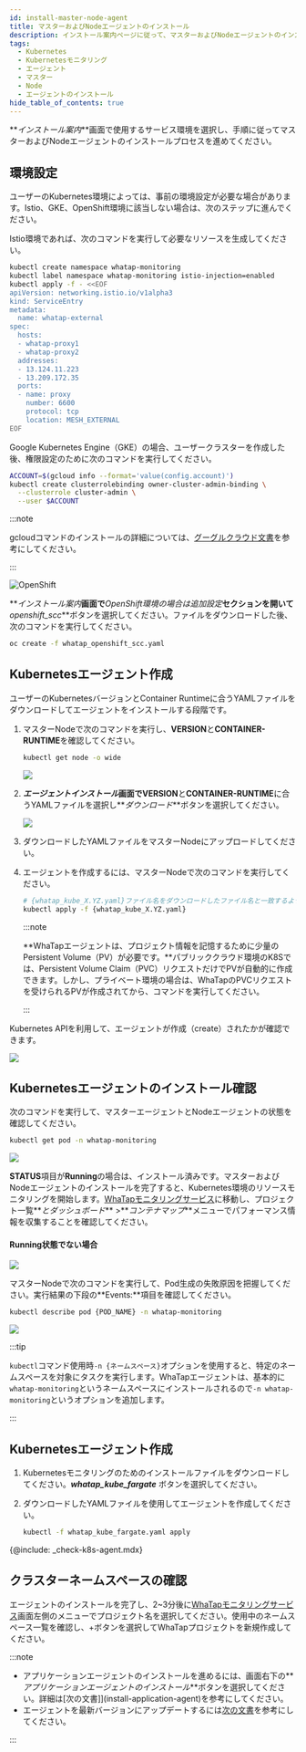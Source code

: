 ```yaml
---
id: install-master-node-agent
title: マスターおよびNodeエージェントのインストール
description: インストール案内ページに従って、マスターおよびNodeエージェントのインストールプロセスを進めてください。
tags:
  - Kubernetes
  - Kubernetesモニタリング
  - エージェント
  - マスター
  - Node
  - エージェントのインストール
hide_table_of_contents: true
---
```



**_インストール案内_**画面で使用するサービス環境を選択し、手順に従ってマスターおよびNodeエージェントのインストールプロセスを進めてください。 

<Tabs groupId='k8stype'>

<TabItem value='kubernetes' label='KUBERNETES' default>

## 環境設定

ユーザーのKubernetes環境によっては、事前の環境設定が必要な場合があります。Istio、GKE、OpenShift環境に該当しない場合は、次のステップに進んでください。

<Tabs>

<TabItem value='istio' label='Istio 환경' default>

Istio環境であれば、次のコマンドを実行して必要なリソースを生成してください。

```bash title='SH'
kubectl create namespace whatap-monitoring
kubectl label namespace whatap-monitoring istio-injection=enabled
kubectl apply -f - <<EOF
apiVersion: networking.istio.io/v1alpha3
kind: ServiceEntry
metadata:
  name: whatap-external
spec:
  hosts:
  - whatap-proxy1
  - whatap-proxy2
  addresses:
  - 13.124.11.223
  - 13.209.172.35
  ports:
  - name: proxy
    number: 6600
    protocol: tcp
    location: MESH_EXTERNAL
EOF
```

</TabItem>

<TabItem value='gke' label='GKE 환경'>

Google Kubernetes Engine（GKE）の場合、ユーザークラスターを作成した後、権限設定のために次のコマンドを実行してください。

```bash
ACCOUNT=$(gcloud info --format='value(config.account)')
kubectl create clusterrolebinding owner-cluster-admin-binding \
  --clusterrole cluster-admin \
  --user $ACCOUNT
```

:::note

gcloudコマンドのインストールの詳細については、[グーグルクラウド文書](https://cloud.google.com/sdk/docs/install)を参考にしてください。

:::

</TabItem>

<TabItem value='openshift' label='OpenShift 환경'>

![OpenShift](/img/kube-install-openshift.png)

**_インストール案内_**画面で**_OpenShift環境の場合は追加設定_**セクションを開いて**_openshift_scc_**ボタンを選択してください。ファイルをダウンロードした後、次のコマンドを実行してください。

```bash
oc create -f whatap_openshift_scc.yaml
```

</TabItem>

</Tabs>

## Kubernetesエージェント作成

ユーザーのKubernetesバージョンとContainer Runtimeに合うYAMLファイルをダウンロードしてエージェントをインストールする段階です。

1.  マスターNodeで次のコマンドを実行し、**VERSION**と**CONTAINER-RUNTIME**を確認してください。

    ```bash
    kubectl get node -o wide
    ```

    ![](/img/k8s-check-version.svg)

2.  **_エージェントインストール_**画面で**VERSION**と**CONTAINER-RUNTIME**に合うYAMLファイルを選択し**_ダウンロード_**ボタンを選択してください。

    ![](/img/k8s-download-yaml.png)

3.  ダウンロードしたYAMLファイルをマスターNodeにアップロードしてください。

4.  エージェントを作成するには、マスターNodeで次のコマンドを実行してください。 

    ```bash
    # {whatap_kube_X.YZ.yaml}ファイル名をダウンロードしたファイル名と一致するように修正してください。
    kubectl apply -f {whatap_kube_X.YZ.yaml}
    ```

    :::note

    **WhaTapエージェントは、プロジェクト情報を記憶するために少量のPersistent Volume（PV）が必要です。**パブリッククラウド環境のK8Sでは、Persistent Volume Claim（PVC）リクエストだけでPVが自動的に作成できます。しかし、プライベート環境の場合は、WhaTapのPVCリクエストを受けられるPVが作成されてから、コマンドを実行してください。

    :::

Kubernetes APIを利用して、エージェントが作成（create）されたかが確認できます。

![](/img/k8s-install-agent-check.svg)

## Kubernetesエージェントのインストール確認

次のコマンドを実行して、マスターエージェントとNodeエージェントの状態を確認してください。

```bash
kubectl get pod -n whatap-monitoring
```

![](/img/k8s-check-running-agent-monitoring.svg)

**STATUS**項目が**Running**の場合は、インストール済みです。マスターおよびNodeエージェントのインストールを完了すると、Kubernetes環境のリソースモニタリングを開始します。[WhaTapモニタリングサービス](https://service.whatap.io)に移動し、プロジェクト一覧**_とダッシュボード_** >**_コンテナマップ_**メニューでパフォーマンス情報を収集することを確認してください。

#### Running状態でない場合

![](/img/k8s-not-running-agent-monitoring.svg)

マスターNodeで次のコマンドを実行して、Pod生成の失敗原因を把握してください。実行結果の下段の**Events:**項目を確認してください。

```bash
kubectl describe pod {POD_NAME} -n whatap-monitoring
```

![](/img/k8s-check-install-fail.svg)

:::tip

`kubectl`コマンド使用時`-n {ネームスペース}`オプションを使用すると、特定のネームスペースを対象にタスクを実行します。WhaTapエージェントは、基本的に`whatap-monitoring`というネームスペースにインストールされるので`-n whatap-monitoring`というオプションを追加します。

:::

</TabItem>

<TabItem value='eksfragate' label='EKS Fargate'>

## Kubernetesエージェント作成

1.  Kubernetesモニタリングのためのインストールファイルをダウンロードしてください。**_whatap_kube_fargate_** ボタンを選択してください。

2.  ダウンロードしたYAMLファイルを使用してエージェントを作成してください。

    ```bash
    kubectl -f whatap_kube_fargate.yaml apply
    ```

{@include: _check-k8s-agent.mdx}

## クラスターネームスペースの確認

エージェントのインストールを完了し、2~3分後に[WhaTapモニタリングサービス](https://service.whatap.io)画面左側のメニューでプロジェクト名を選択してください。使用中のネームスペース一覧を確認し、+ボタンを選択してWhaTapプロジェクトを新規作成してください。

</TabItem>

</Tabs>

:::note

-   アプリケーションエージェントのインストールを進めるには、画面右下の**_アプリケーションエージェントのインストール_**ボタンを選択してください。詳細は[次の文書]](install-application-agent)を参考にしてください。
-   エージェントを最新バージョンにアップデートするには[次の文書](agent-update)を参考にしてください。

:::
